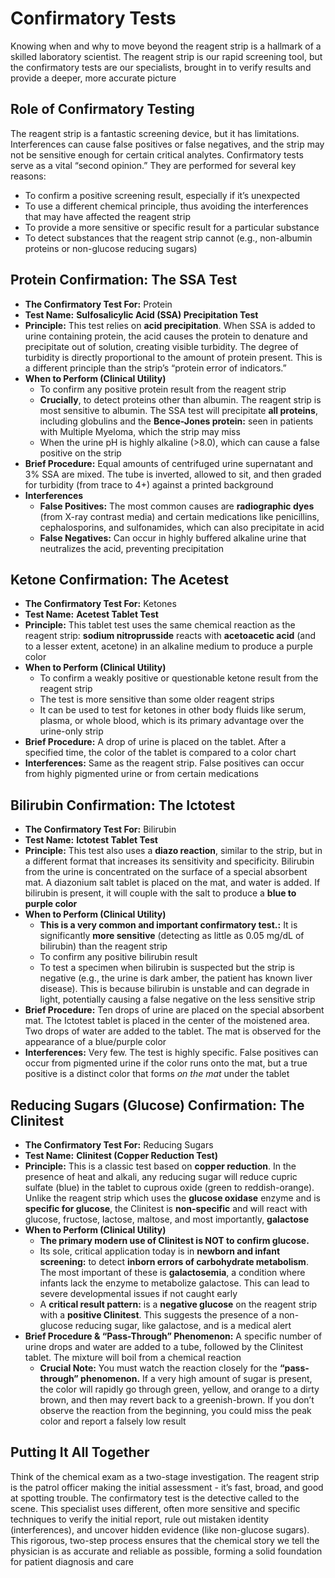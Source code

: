 # Confirmatory Tests {-}

Knowing when and why to move beyond the reagent strip is a hallmark of a skilled laboratory scientist. The reagent strip is our rapid screening tool, but the confirmatory tests are our specialists, brought in to verify results and provide a deeper, more accurate picture

## **Role of Confirmatory Testing** {-}

The reagent strip is a fantastic screening device, but it has limitations. Interferences can cause false positives or false negatives, and the strip may not be sensitive enough for certain critical analytes. Confirmatory tests serve as a vital "second opinion." They are performed for several key reasons:

*   To confirm a positive screening result, especially if it's unexpected
*   To use a different chemical principle, thus avoiding the interferences that may have affected the reagent strip
*   To provide a more sensitive or specific result for a particular substance
*   To detect substances that the reagent strip cannot (e.g., non-albumin proteins or non-glucose reducing sugars)

## **Protein Confirmation: The SSA Test** {-}

*   **The Confirmatory Test For:** Protein
*   **Test Name:** **Sulfosalicylic Acid (SSA) Precipitation Test**
*   **Principle:** This test relies on **acid precipitation**. When SSA is added to urine containing protein, the acid causes the protein to denature and precipitate out of solution, creating visible turbidity. The degree of turbidity is directly proportional to the amount of protein present. This is a different principle than the strip's "protein error of indicators."
*   **When to Perform (Clinical Utility)**
    *   To confirm any positive protein result from the reagent strip
    *   **Crucially**, to detect proteins other than albumin. The reagent strip is most sensitive to albumin. The SSA test will precipitate **all proteins**, including globulins and the **Bence-Jones protein:** seen in patients with Multiple Myeloma, which the strip may miss
    *   When the urine pH is highly alkaline (>8.0), which can cause a false positive on the strip
*   **Brief Procedure:** Equal amounts of centrifuged urine supernatant and 3% SSA are mixed. The tube is inverted, allowed to sit, and then graded for turbidity (from trace to 4+) against a printed background
*   **Interferences**
    *   **False Positives:** The most common causes are **radiographic dyes** (from X-ray contrast media) and certain medications like penicillins, cephalosporins, and sulfonamides, which can also precipitate in acid
    *   **False Negatives:** Can occur in highly buffered alkaline urine that neutralizes the acid, preventing precipitation

## **Ketone Confirmation: The Acetest** {-}

*   **The Confirmatory Test For:** Ketones
*   **Test Name:** **Acetest Tablet Test**
*   **Principle:** This tablet test uses the same chemical reaction as the reagent strip: **sodium nitroprusside** reacts with **acetoacetic acid** (and to a lesser extent, acetone) in an alkaline medium to produce a purple color
*   **When to Perform (Clinical Utility)**
    *   To confirm a weakly positive or questionable ketone result from the reagent strip
    *   The test is more sensitive than some older reagent strips
    *   It can be used to test for ketones in other body fluids like serum, plasma, or whole blood, which is its primary advantage over the urine-only strip
*   **Brief Procedure:** A drop of urine is placed on the tablet. After a specified time, the color of the tablet is compared to a color chart
*   **Interferences:** Same as the reagent strip. False positives can occur from highly pigmented urine or from certain medications

## **Bilirubin Confirmation: The Ictotest** {-}

*   **The Confirmatory Test For:** Bilirubin
*   **Test Name:** **Ictotest Tablet Test**
*   **Principle:** This test also uses a **diazo reaction**, similar to the strip, but in a different format that increases its sensitivity and specificity. Bilirubin from the urine is concentrated on the surface of a special absorbent mat. A diazonium salt tablet is placed on the mat, and water is added. If bilirubin is present, it will couple with the salt to produce a **blue to purple color**
*   **When to Perform (Clinical Utility)**
    *   **This is a very common and important confirmatory test.:** It is significantly **more sensitive** (detecting as little as 0.05 mg/dL of bilirubin) than the reagent strip
    *   To confirm any positive bilirubin result
    *   To test a specimen when bilirubin is suspected but the strip is negative (e.g., the urine is dark amber, the patient has known liver disease). This is because bilirubin is unstable and can degrade in light, potentially causing a false negative on the less sensitive strip
*   **Brief Procedure:** Ten drops of urine are placed on the special absorbent mat. The Ictotest tablet is placed in the center of the moistened area. Two drops of water are added to the tablet. The mat is observed for the appearance of a blue/purple color
*   **Interferences:** Very few. The test is highly specific. False positives can occur from pigmented urine if the color runs onto the mat, but a true positive is a distinct color that forms *on the mat* under the tablet

## **Reducing Sugars (Glucose) Confirmation: The Clinitest** {-}

*   **The Confirmatory Test For:** Reducing Sugars
*   **Test Name:** **Clinitest (Copper Reduction Test)**
*   **Principle:** This is a classic test based on **copper reduction**. In the presence of heat and alkali, any reducing sugar will reduce cupric sulfate (blue) in the tablet to cuprous oxide (green to reddish-orange). Unlike the reagent strip which uses the **glucose oxidase** enzyme and is **specific for glucose**, the Clinitest is **non-specific** and will react with glucose, fructose, lactose, maltose, and most importantly, **galactose**
*   **When to Perform (Clinical Utility)**
    *   **The primary modern use of Clinitest is NOT to confirm glucose.**
    *   Its sole, critical application today is in **newborn and infant screening:** to detect **inborn errors of carbohydrate metabolism**. The most important of these is **galactosemia**, a condition where infants lack the enzyme to metabolize galactose. This can lead to severe developmental issues if not caught early
    *   A **critical result pattern:** is a **negative glucose** on the reagent strip with a **positive Clinitest**. This suggests the presence of a non-glucose reducing sugar, like galactose, and is a medical alert
*   **Brief Procedure & "Pass-Through" Phenomenon:** A specific number of urine drops and water are added to a tube, followed by the Clinitest tablet. The mixture will boil from a chemical reaction
    *   **Crucial Note:** You must watch the reaction closely for the **"pass-through" phenomenon.** If a very high amount of sugar is present, the color will rapidly go through green, yellow, and orange to a dirty brown, and then may revert back to a greenish-brown. If you don't observe the reaction from the beginning, you could miss the peak color and report a falsely low result

## **Putting It All Together** {-}

Think of the chemical exam as a two-stage investigation. The reagent strip is the patrol officer making the initial assessment - it's fast, broad, and good at spotting trouble. The confirmatory test is the detective called to the scene. This specialist uses different, often more sensitive and specific techniques to verify the initial report, rule out mistaken identity (interferences), and uncover hidden evidence (like non-glucose sugars). This rigorous, two-step process ensures that the chemical story we tell the physician is as accurate and reliable as possible, forming a solid foundation for patient diagnosis and care
